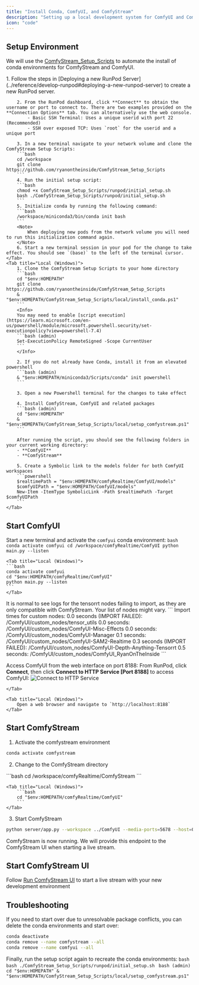```yaml
---
title: "Install Conda, ComfyUI, and ComfyStream"
description: "Setting up a local development system for ComfyUI and ComfyStream"
icon: "code"
---
```


## Setup Environment

We will use the [ComfyStream_Setup_Scripts](https://github.com/ryanontheinside/ComfyStream_Setup_Scripts) to automate the install of conda environments for ComfyStream and ComfyUI.

<Tabs>
    <Tab title="RunPod (Linux)">
        1. Follow the steps in [Deploying a new RunPod Server](../reference/develop-runpod#deploying-a-new-runpod-server) to create a new RunPod server.

        2. From the RunPod dashboard, click **Connect** to obtain the username or port to connect to. There are two examples provided on the **Connection Options** tab. You can alternatively use the web console.
            - Basic SSH Terminal: Uses a unique userid with port 22 (Recommended)
            - SSH over exposed TCP: Uses `root` for the userid and a unique port

        3. In a new terminal navigate to your network volume and clone the ComfyStream Setup Scripts:
        ```bash
        cd /workspace
        git clone https://github.com/ryanontheinside/ComfyStream_Setup_Scripts
        ```
        4. Run the initial setup script:
        ```bash
        chmod +x ComfyStream_Setup_Scripts/runpod/initial_setup.sh
        bash ./ComfyStream_Setup_Scripts/runpod/initial_setup.sh
        ```
        5. Initialize conda by running the following command:
        ```bash
        /workspace/miniconda3/bin/conda init bash
        ```
        <Note>
            When deploying new pods from the network volume you will need to run this initialization command again.
        </Note>
        6. Start a new terminal session in your pod for the change to take effect. You should see `(base)` to the left of the terminal cursor.
    </Tab>
    <Tab title="Local (Windows)">
        1. Clone the ComfyStream Setup Scripts to your home directory
        ```bash
        cd "$env:HOMEPATH"
        git clone https://github.com/ryanontheinside/ComfyStream_Setup_Scripts
        & "$env:HOMEPATH/ComfyStream_Setup_Scripts/local/install_conda.ps1"
        ```
        <Info>
        You may need to enable [script execution](https://learn.microsoft.com/en-us/powershell/module/microsoft.powershell.security/set-executionpolicy?view=powershell-7.4)
        ```bash (admin)
        Set-ExecutionPolicy RemoteSigned -Scope CurrentUser
        ```
        </Info>

        2. If you do not already have Conda, install it from an elevated powershell
        ```bash (admin)
        & "$env:HOMEPATH/miniconda3/Scripts/conda" init powershell
        ```

        3. Open a new Powershell terminal for the changes to take effect

        4. Install ComfyStream, ComfyUI and related packages
        ```bash (admin)
        cd "$env:HOMEPATH"
        & "$env:HOMEPATH/ComfyStream_Setup_Scripts/local/setup_comfystream.ps1"
        ```

        After running the script, you should see the following folders in your current working directory:
        - **ComfyUI**
        - **ComfyStream**

        5. Create a Symbolic link to the models folder for both ComfyUI workspaces 
        ```powershell
        $realtimePath = "$env:HOMEPATH/comfyRealtime/ComfyUI/models"
        $comfyUIPath = "$env:HOMEPATH/ComfyUI/models"
        New-Item -ItemType SymbolicLink -Path $realtimePath -Target $comfyUIPath
        ```
    </Tab>

</Tabs>

## Start ComfyUI
Start a new terminal and activate the `comfyui` conda environment:
<Tabs>
    <Tab title="RunPod (Linux)">
    ```bash
    conda activate comfyui
    cd /workspace/comfyRealtime/ComfyUI
    python main.py --listen
    ```
    </Tab>

    <Tab title="Local (Windows)">
    ```bash
    conda activate comfyui
    cd "$env:HOMEPATH/comfyRealtime/ComfyUI"
    python main.py --listen
    ```
    </Tab>
</Tabs>

<Info>
It is normal to see logs for the tensorrt nodes failing to import, as they are only compatible with ComfyStream. Your list of nodes might vary.
</Info>
```
Import times for custom nodes:
   0.0 seconds (IMPORT FAILED): /ComfyUI/custom_nodes/tensor_utils
   0.0 seconds: /ComfyUI/custom_nodes/ComfyUI-Misc-Effects
   0.0 seconds: /ComfyUI/custom_nodes/ComfyUI-Manager
   0.1 seconds: /ComfyUI/custom_nodes/ComfyUI-SAM2-Realtime
   0.3 seconds (IMPORT FAILED): /ComfyUI/custom_nodes/ComfyUI-Depth-Anything-Tensorrt
   0.5 seconds: /ComfyUI/custom_nodes/ComfyUI_RyanOnTheInside
```

Access ComfyUI from the web interface on port 8188: 
<Tabs>
    <Tab title="RunPod (Linux)">
        From RunPod, click **Connect**, then click **Connect to HTTP Service [Port 8188]** to access ComfyUI:
        ![Connect to HTTP Service](../../images/jupyter.png)

    </Tab>

    <Tab title="Local (Windows)">
        Open a web browser and navigate to `http://localhost:8188` 
    </Tab>
</Tabs>

## Start ComfyStream

1. Activate the comfystream environment
```bash
conda activate comfystream
```
2. Change to the ComfyStream directory
<Tabs>
    <Tab title="RunPod (Linux)">
        ```bash
        cd /workspace/comfyRealtime/ComfyStream
        ```
    </Tab>

    <Tab title="Local (Windows)">
        ```bash
        cd "$env:HOMEPATH/comfyRealtime/ComfyUI"
        ```
    </Tab>
</Tabs>

3. Start ComfyStream
```bash
python server/app.py --workspace ../ComfyUI --media-ports=5678 --host=0.0.0.0 --port 8889
```

ComfyStream is now running. We will provide this endpoint to the ComfyStream UI when starting a live stream.


## Start ComfyStream UI

Follow [Run ComfyStream UI](../reference/local-testing-comfystream-ui) to start a live stream with your new development environment


## Troubleshooting

If you need to start over due to unresolvable package conflicts, you can delete the conda environments and start over:
```bash
conda deactivate
conda remove --name comfystream --all
conda remove --name comfyui --all
```
Finally, run the setup script again to recreate the conda environments:
<Tabs>
    <Tab title="RunPod (Linux)">
        ```bash
        bash ./ComfyStream_Setup_Scripts/runpod/initial_setup.sh
        ```
    </Tab>
    <Tab title="Local (Windows)">
        ```bash (admin)
        cd "$env:HOMEPATH"
        & "$env:HOMEPATH/ComfyStream_Setup_Scripts/local/setup_comfystream.ps1"
        ```
    </Tab>
</Tabs>